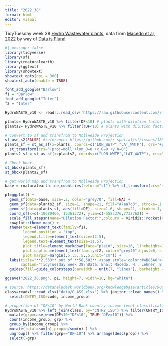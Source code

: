 ```yaml
---
title: "2022_38"
format: html
editor: visual
---
```


TidyTuesday week 38 [Hydro Wastewater plants](https://github.com/rfordatascience/tidytuesday/tree/master/data/2022/2022-09-20), data from [Macedo et al, 2022](https://figshare.com/articles/dataset/HydroWASTE_version_1_0/14847786/1) by way of [Data is Plural](https://www.data-is-plural.com/archive/2022-05-04-edition/).

```r
#| message: false
library(tidyverse)
library(sf)
library(rnaturalearth)
library(ggtext)
library(showtext)
showtext_opts(dpi = 300)
showtext_auto(enable = TRUE)
```

```r
font_add_google("Barlow")
f1 = "Barlow"
font_add_google("Inter")
f2 = "Inter"
```

```r
HydroWASTE_v10 <- readr::read_csv('https://raw.githubusercontent.com/rfordatascience/tidytuesday/master/data/2022/2022-09-20/HydroWASTE_v10.csv')
```

```r
plants= HydroWASTE_v10 %>% filter(DF<10) # plants with dilution factor of less than 10
plants2= HydroWASTE_v10 %>% filter(!DF<10) # plants with dilution factor of 10 or more

# Convert to sf and transfrom to MollWeide Projection
sf_use_s2(FALSE) #reference: https://github.com/r-spatial/sf/issues/1856
plants_sf = st_as_sf(x=plants, coords=c("LON_WWTP","LAT_WWTP"), crs="+proj=longlat +datum=WGS84") %>%
  st_transform(crs="+proj=moll +lon_0=0 +x_0=0 +y_0=0")
plants2_sf = st_as_sf(x=plants2, coords=c("LON_WWTP","LAT_WWTP"), crs="+proj=longlat +datum=WGS84") %>%st_transform(crs="+proj=moll +lon_0=0 +x_0=0 +y_0=0")

# Check bbox 
st_bbox(plants_sf)
st_bbox(plants2_sf)

# get world map and transfrom to MollWeide Projection 
base = rnaturalearth::ne_countries(return="sf") %>% st_transform(crs="+proj=moll +lon_0=0 +x_0=0 +y_0=0") #  MollWeide Projection
```

```r
p1=ggplot() +
  geom_sf(data=base, size=.2, color="grey70", fill=NA) +
  geom_sf(data=plants2_sf, size=1, shape=21, fill="#7aa7c3", stroke=.1, color="#F6F7F1") +
  geom_sf(data=plants_sf, aes(fill=DF), size=1.6, shape=21, stroke=.1, color="white") +
  coord_sf(x=c(-10680466, 15361372), ylim=c(-5583376,7732762)) +
  scale_fill_stepsn(name="Dilution Factor:",colours = viridis::rocket(n = 5, begin = 0.1, end = .9), breaks=seq(0,10,2)) +
  cowplot::theme_map() +
  theme(text=element_text(family=f1),
        legend.position = "top",
        legend.title=element_text(size=12.5),
        legend.text=element_text(size=11.5),
        plot.title=element_markdown(face="plain", size=16, lineheight=1.2, margin=margin(b=15)),
        plot.caption=element_text(family=f2, color="grey40",hjust=0, size=9.5, margin=margin(t=15)),
        plot.margin=margin(.5,.5,.5,.5,unit="cm")) +
  labs(title="**2,533** out of **58,502** <span style='color:#4B83A6'><b>waste water treatment plants</b></span> show a dilution factor of less than 10,<br>which represents a common threshold for **environmental concern**",
       caption="TidyTuesday week 38\nData: Ehalt Macedo, H., Lehner, B., Nicell, J., Grill, G., Li, J., Limtong, A., and Shakya, R.:Distribution and characteristics of wastewater treatment\nplants within the global river network, Earth Syst. Sci. Data, 14, 559–577, https://doi.org/10.5194/essd-14-559-2022, 2022.") +
  guides(fill=guide_colorsteps(barwidth = unit(7, "lines"), barheight = unit(.7, "lines")))

ggsave("2022_38.png", p1, height=7, width=10, bg="white")
```

```r
# source: https://datahelpdesk.worldbank.org/knowledgebase/articles/906519-world-bank-country-and-lending-groups
class=readxl::read_xlsx("data/CLASS.xlsx") %>% janitor::clean_names() %>%
  select(CNTRY_ISO=code, income_group)

# proportion of "DF<10" by World Bank country income-level classifications
HydroWASTE_v10 %>% left_join(class, by="CNTRY_ISO") %>% filter(CNTRY_ISO!="VEN") %>%
  mutate(grp=case_when(DF<10~"DF<10", TRUE~"DF>=10")) %>%
  count(income_group, grp) %>%
  group_by(income_group) %>%
  mutate(total=sum(n),prop=n/sum(n) ) %>%
  ungroup() %>% filter(grp=="DF<10") %>% arrange(desc(prop)) %>%
  select(-grp)
```




